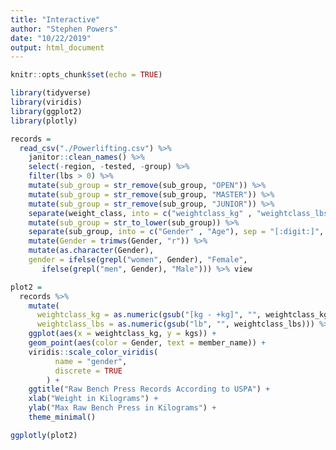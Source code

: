 ```yaml
---
title: "Interactive"
author: "Stephen Powers"
date: "10/22/2019"
output: html_document
---
```


```r
knitr::opts_chunk$set(echo = TRUE)

library(tidyverse)
library(viridis)
library(ggplot2)
library(plotly)
```


```r
records = 
  read_csv("./Powerlifting.csv") %>% 
    janitor::clean_names() %>% 
    select(-region, -tested, -group) %>% 
    filter(lbs > 0) %>% 
    mutate(sub_group = str_remove(sub_group, "OPEN")) %>% 
    mutate(sub_group = str_remove(sub_group, "MASTER")) %>% 
    mutate(sub_group = str_remove(sub_group, "JUNIOR")) %>% 
    separate(weight_class, into = c("weightclass_kg" , "weightclass_lbs"), sep = "/") %>% 
    mutate(sub_group = str_to_lower(sub_group)) %>% 
    separate(sub_group, into = c("Gender" , "Age"), sep = "[:digit:]", extra = "merge") %>% 
    mutate(Gender = trimws(Gender, "r")) %>% 
    mutate(as.character(Gender), 
    gender = ifelse(grepl("women", Gender), "Female",
       ifelse(grepl("men", Gender), "Male"))) %>% view
```

```r
plot2 = 
  records %>% 
    mutate(
      weightclass_kg = as.numeric(gsub("[kg - +kg]", "", weightclass_kg)), 
      weightclass_lbs = as.numeric(gsub("lb", "", weightclass_lbs))) %>% 
    ggplot(aes(x = weightclass_kg, y = kgs)) + 
    geom_point(aes(color = Gender, text = member_name)) +
    viridis::scale_color_viridis(
          name = "gender",
          discrete = TRUE
        ) +
    ggtitle("Raw Bench Press Records According to USPA") +
    xlab("Weight in Kilograms") +
    ylab("Max Raw Bench Press in Kilograms") +
    theme_minimal() 

ggplotly(plot2)
```